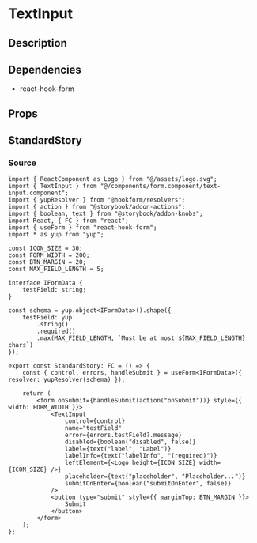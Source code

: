 
<Meta title="general/form/text-input" component={TextInput} />

# TextInput

## Description

## Dependencies
* react-hook-form

## Props
<Props of={TextInput} />

## StandardStory
<Preview>
	<Story name="standard">
		<StandardStory />
	</Story>
</Preview>

### Source
```tsx
import { ReactComponent as Logo } from "@/assets/logo.svg";
import { TextInput } from "@/components/form.component/text-input.component";
import { yupResolver } from "@hookform/resolvers";
import { action } from "@storybook/addon-actions";
import { boolean, text } from "@storybook/addon-knobs";
import React, { FC } from "react";
import { useForm } from "react-hook-form";
import * as yup from "yup";

const ICON_SIZE = 30;
const FORM_WIDTH = 200;
const BTN_MARGIN = 20;
const MAX_FIELD_LENGTH = 5;

interface IFormData {
	testField: string;
}

const schema = yup.object<IFormData>().shape({
	testField: yup
		.string()
		.required()
		.max(MAX_FIELD_LENGTH, `Must be at most ${MAX_FIELD_LENGTH} chars`)
});

export const StandardStory: FC = () => {
	const { control, errors, handleSubmit } = useForm<IFormData>({ resolver: yupResolver(schema) });

	return (
		<form onSubmit={handleSubmit(action("onSubmit"))} style={{ width: FORM_WIDTH }}>
			<TextInput
				control={control}
				name="testField"
				error={errors.testField?.message}
				disabled={boolean("disabled", false)}
				label={text("label", "Label")}
				labelInfo={text("labelInfo", "(required)")}
				leftElement={<Logo height={ICON_SIZE} width={ICON_SIZE} />}
				placeholder={text("placeholder", "Placeholder...")}
				submitOnEnter={boolean("submitOnEnter", false)}
			/>
			<button type="submit" style={{ marginTop: BTN_MARGIN }}>
				Submit
			</button>
		</form>
	);
};
```

